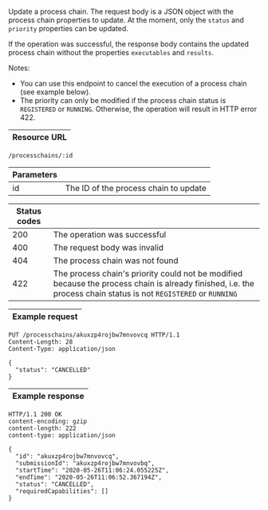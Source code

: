 
Update a <ScrollLink href="#process-chains">process chain</ScrollLink>. The request
body is a JSON object with the process chain properties to update. At the
moment, only the `status` and `priority` properties can be updated.

If the operation was successful, the response body contains
the updated process chain without the properties `executables` and `results`.

Notes:
* You can use this endpoint to cancel the execution of a process chain (see
  example below).
* The priority can only be modified if the <ScrollLink href="#process-chain-status">process chain status</ScrollLink>
  is `REGISTERED` or `RUNNING`. Otherwise, the operation will result in HTTP error 422.

| Resource URL |
| ------------ |

```http
/processchains/:id
```

| Parameters |                                    |
| ---------- | ---------------------------------- |
| id         | The ID of the process chain to update |

| Status codes |                              |
| ------------ | ---------------------------- |
| 200          | The operation was successful |
| 400          | The request body was invalid |
| 404          | The process chain was not found  |
| 422          | The process chain's priority could not be modified because the process chain is already finished, i.e. the <ScrollLink href="#process-chain-status">process chain status</ScrollLink> is not `REGISTERED` or `RUNNING` |

| Example request |
| --------------- |

```http
PUT /processchains/akuxzp4rojbw7mnvovcq HTTP/1.1
Content-Length: 28
Content-Type: application/json

{
  "status": "CANCELLED"
}
```

| Example response |
| ---------------- |

```http
HTTP/1.1 200 OK
content-encoding: gzip
content-length: 222
content-type: application/json

{
  "id": "akuxzp4rojbw7mnvovcq",
  "submissionId": "akuxzp4rojbw7mnvovbq",
  "startTime": "2020-05-26T11:06:24.055225Z",
  "endTime": "2020-05-26T11:06:52.367194Z",
  "status": "CANCELLED",
  "requiredCapabilities": []
}
```
